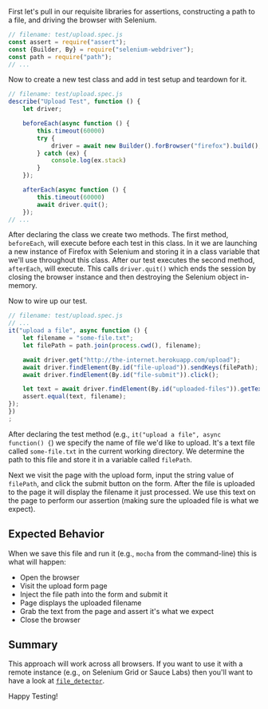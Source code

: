 First let's pull in our requisite libraries for assertions, constructing a path to a file, and driving the browser with
Selenium.

```javascript
// filename: test/upload.spec.js
const assert = require("assert");
const {Builder, By} = require("selenium-webdriver");
const path = require("path");
// ...
```

Now to create a new test class and add in test setup and teardown for it.

```javascript
// filename: test/upload.spec.js
describe("Upload Test", function () {
    let driver;

    beforeEach(async function () {
        this.timeout(60000)
        try {
            driver = await new Builder().forBrowser("firefox").build();
        } catch (ex) {
            console.log(ex.stack)
        }
    });

    afterEach(async function () {
        this.timeout(60000)
        await driver.quit();
    });
// ...
```

After declaring the class we create two methods. The first method, `beforeEach`, will execute before each test in this
class. In it we are launching a new instance of Firefox with Selenium and storing it in a class variable that we'll use
throughout this class. After our test executes the second method, `afterEach`, will execute. This calls `driver.quit()`
which ends the session by closing the browser instance and then destroying the Selenium object in-memory.

Now to wire up our test.

```javascript
// filename: test/upload.spec.js
// ...
it("upload a file", async function () {
    let filename = "some-file.txt";
    let filePath = path.join(process.cwd(), filename);

    await driver.get("http://the-internet.herokuapp.com/upload");
    await driver.findElement(By.id("file-upload")).sendKeys(filePath);
    await driver.findElement(By.id("file-submit")).click();

    let text = await driver.findElement(By.id("uploaded-files")).getText();
    assert.equal(text, filename);
});
})
;
```

After declaring the test method (e.g., `it("upload a file", async function() {`) we specify the name of file we'd like
to upload. It's a text file called `some-file.txt` in the current working directory. We determine the path to this file
and store it in a variable called `filePath`.

Next we visit the page with the upload form, input the string value of `filePath`, and click the submit button on the
form. After the file is uploaded to the page it will display the filename it just processed. We use this text on the
page to perform our assertion (making sure the uploaded file is what we expect).

## Expected Behavior

When we save this file and run it (e.g., `mocha` from the command-line) this is what will happen:

+ Open the browser
+ Visit the upload form page
+ Inject the file path into the form and submit it
+ Page displays the uploaded filename
+ Grab the text from the page and assert it's what we expect
+ Close the browser

## Summary

This approach will work across all browsers. If you want to use it with a remote instance (e.g., on Selenium Grid or
Sauce Labs) then you'll want to have a look
at [`file_detector`](https://seleniumhq.github.io/selenium/docs/api/javascript/module/selenium-webdriver/remote/index_exports_FileDetector.html).

Happy Testing!

